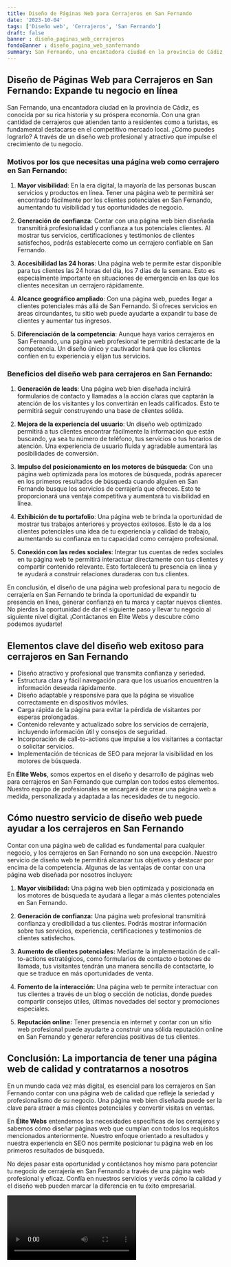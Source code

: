 ```yaml
---
title: Diseño de Páginas Web para Cerrajeros en San Fernando
date: '2023-10-04'
tags: ['Diseño web', 'Cerrajeros', 'San Fernando']
draft: false
banner : diseño_paginas_web_cerrajeros
fondoBanner : diseño_pagina_web_sanfernando
summary: San Fernando, una encantadora ciudad en la provincia de Cádiz, es conocida por su rica historia y su próspera economía. Con una gran cantidad de cerrajeros que atienden tanto a residentes como a turistas, es fundamental destacarse en el competitivo mercado local. ¿Cómo puedes lograrlo? A través de un diseño web profesional y atractivo que impulse el crecimiento de tu negocio.
---
```


## Diseño de Páginas Web para Cerrajeros en San Fernando: Expande tu negocio en línea

San Fernando, una encantadora ciudad en la provincia de Cádiz, es conocida por su rica historia y su próspera economía. Con una gran cantidad de cerrajeros que atienden tanto a residentes como a turistas, es fundamental destacarse en el competitivo mercado local. ¿Cómo puedes lograrlo? A través de un diseño web profesional y atractivo que impulse el crecimiento de tu negocio.

### Motivos por los que necesitas una página web como cerrajero en San Fernando:

1. **Mayor visibilidad**: En la era digital, la mayoría de las personas buscan servicios y productos en línea. Tener una página web te permitirá ser encontrado fácilmente por los clientes potenciales en San Fernando, aumentando tu visibilidad y tus oportunidades de negocio.

2. **Generación de confianza**: Contar con una página web bien diseñada transmitirá profesionalidad y confianza a tus potenciales clientes. Al mostrar tus servicios, certificaciones y testimonios de clientes satisfechos, podrás establecerte como un cerrajero confiable en San Fernando.

3. **Accesibilidad las 24 horas**: Una página web te permite estar disponible para tus clientes las 24 horas del día, los 7 días de la semana. Esto es especialmente importante en situaciones de emergencia en las que los clientes necesitan un cerrajero rápidamente.

4. **Alcance geográfico ampliado**: Con una página web, puedes llegar a clientes potenciales más allá de San Fernando. Si ofreces servicios en áreas circundantes, tu sitio web puede ayudarte a expandir tu base de clientes y aumentar tus ingresos.

5. **Diferenciación de la competencia**: Aunque haya varios cerrajeros en San Fernando, una página web profesional te permitirá destacarte de la competencia. Un diseño único y cautivador hará que los clientes confíen en tu experiencia y elijan tus servicios.

### Beneficios del diseño web para cerrajeros en San Fernando:

1. **Generación de leads**: Una página web bien diseñada incluirá formularios de contacto y llamadas a la acción claras que captarán la atención de los visitantes y los convertirán en leads calificados. Esto te permitirá seguir construyendo una base de clientes sólida.

2. **Mejora de la experiencia del usuario**: Un diseño web optimizado permitirá a tus clientes encontrar fácilmente la información que están buscando, ya sea tu número de teléfono, tus servicios o tus horarios de atención. Una experiencia de usuario fluida y agradable aumentará las posibilidades de conversión.

3. **Impulso del posicionamiento en los motores de búsqueda**: Con una página web optimizada para los motores de búsqueda, podrás aparecer en los primeros resultados de búsqueda cuando alguien en San Fernando busque los servicios de cerrajería que ofreces. Esto te proporcionará una ventaja competitiva y aumentará tu visibilidad en línea.

4. **Exhibición de tu portafolio**: Una página web te brinda la oportunidad de mostrar tus trabajos anteriores y proyectos exitosos. Esto le da a los clientes potenciales una idea de tu experiencia y calidad de trabajo, aumentando su confianza en tu capacidad como cerrajero profesional.

5. **Conexión con las redes sociales**: Integrar tus cuentas de redes sociales en tu página web te permitirá interactuar directamente con tus clientes y compartir contenido relevante. Esto fortalecerá tu presencia en línea y te ayudará a construir relaciones duraderas con tus clientes.

En conclusión, el diseño de una página web profesional para tu negocio de cerrajería en San Fernando te brinda la oportunidad de expandir tu presencia en línea, generar confianza en tu marca y captar nuevos clientes. No pierdas la oportunidad de dar el siguiente paso y llevar tu negocio al siguiente nivel digital. ¡Contáctanos en Élite Webs y descubre cómo podemos ayudarte!

<GifSeo />

<Cta />

## Elementos clave del diseño web exitoso para cerrajeros en San Fernando

- Diseño atractivo y profesional que transmita confianza y seriedad.
- Estructura clara y fácil navegación para que los usuarios encuentren la información deseada rápidamente.
- Diseño adaptable y responsive para que la página se visualice correctamente en dispositivos móviles.
- Carga rápida de la página para evitar la pérdida de visitantes por esperas prolongadas.
- Contenido relevante y actualizado sobre los servicios de cerrajería, incluyendo información útil y consejos de seguridad.
- Incorporación de call-to-actions que impulse a los visitantes a contactar o solicitar servicios.
- Implementación de técnicas de SEO para mejorar la visibilidad en los motores de búsqueda.

En **Élite Webs**, somos expertos en el diseño y desarrollo de páginas web para cerrajeros en San Fernando que cumplan con todos estos elementos. Nuestro equipo de profesionales se encargará de crear una página web a medida, personalizada y adaptada a las necesidades de tu negocio.

## Cómo nuestro servicio de diseño web puede ayudar a los cerrajeros en San Fernando

Contar con una página web de calidad es fundamental para cualquier negocio, y los cerrajeros en San Fernando no son una excepción. Nuestro servicio de diseño web te permitirá alcanzar tus objetivos y destacar por encima de la competencia. Algunas de las ventajas de contar con una página web diseñada por nosotros incluyen:

1. **Mayor visibilidad:** Una página web bien optimizada y posicionada en los motores de búsqueda te ayudará a llegar a más clientes potenciales en San Fernando.

2. **Generación de confianza:** Una página web profesional transmitirá confianza y credibilidad a tus clientes. Podrás mostrar información sobre tus servicios, experiencia, certificaciones y testimonios de clientes satisfechos.

3. **Aumento de clientes potenciales:** Mediante la implementación de call-to-actions estratégicos, como formularios de contacto o botones de llamada, tus visitantes tendrán una manera sencilla de contactarte, lo que se traduce en más oportunidades de venta.

4. **Fomento de la interacción:** Una página web te permite interactuar con tus clientes a través de un blog o sección de noticias, donde puedes compartir consejos útiles, últimas novedades del sector y promociones especiales.

5. **Reputación online:** Tener presencia en internet y contar con un sitio web profesional puede ayudarte a construir una sólida reputación online en San Fernando y generar referencias positivas de tus clientes.

## Conclusión: La importancia de tener una página web de calidad y contratarnos a nosotros

En un mundo cada vez más digital, es esencial para los cerrajeros en San Fernando contar con una página web de calidad que refleje la seriedad y profesionalismo de su negocio. Una página web bien diseñada puede ser la clave para atraer a más clientes potenciales y convertir visitas en ventas.

En **Élite Webs** entendemos las necesidades específicas de los cerrajeros y sabemos cómo diseñar páginas web que cumplan con todos los requisitos mencionados anteriormente. Nuestro enfoque orientado a resultados y nuestra experiencia en SEO nos permite posicionar tu página web en los primeros resultados de búsqueda.

No dejes pasar esta oportunidad y contáctanos hoy mismo para potenciar tu negocio de cerrajería en San Fernando a través de una página web profesional y eficaz. Confía en nuestros servicios y verás cómo la calidad y el diseño web pueden marcar la diferencia en tu éxito empresarial.

<Video />

<CtaBot job='Cerrajeros' city='San Fernando'/>

<Gmaps query='San Fernando+españa+maps' />